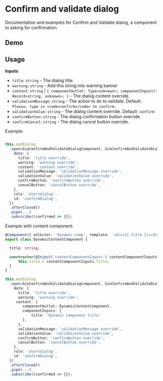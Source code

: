 
<Meta title="Components / Confirm and validate dialog / README" />

# Confirm and validate dialog

Documentation and examples for Confirm and Validate dialog, a component to asking for confirmation.

## Demo

<Story id="components-confirm-and-validate-dialog--custom" />

## Usage

**Inputs**

- `title`: `string` - The dialog title.
- `warning`: `string` - Add this string into warning banner
- `content`: `string` | `{ componentOutlet: Type<unknown>; componentInputs?: Record<string, unknown>; }` - The dialog content override.
- `validationMessage`: `string` - The action to do to validate. Default: `Please, type in <code>confirm</code> to confirm.`
- `validationValue`: `string` - The dialog content override. Default: `confirm`
- `confirmButton`: `string` - The dialog confirmation button override.
- `confirmCancel`: `string` - The dialog cancel button override.

Example:

```typescript

this.matDialog
  .open<GioConfirmAndValidateDialogComponent, GioConfirmAndValidateDialogData, boolean>(GioConfirmAndValidateDialogComponent, {
    data: {
      title: 'title override',
      warning: 'warning override',
      content: 'content override',
      validationMessage: 'validationMessage override',
      validationValue: 'validationValue override',
      confirmButton: 'confirmButton override',
      cancelButton: 'cancelButton override',
    },
    role: 'alertdialog',
    id: 'confirmDialog',
  })
  .afterClosed()
  .pipe(...)
  .subscribe((confirmed => {});
```

Example with content component:

```typescript
@Component({ selector: 'dynamic-comp', template: `<div>{{ title }}</div>` })
export class DynamicContentComponent {

  title: string;

  constructor(@Inject('contentComponentInputs') contentComponentInputs: { title: string }) {
      this.title = contentComponentInputs.title;
  }
}
```

```typescript
this.matDialog
  .open<GioConfirmAndValidateDialogComponent, GioConfirmAndValidateDialogData, boolean>(GioConfirmAndValidateDialogComponent, {
    data: {
      title: 'title override',
      warning: 'warning override',
     content: {
        componentOutlet: DynamicContentComponent,
        componentInputs: {
            title: 'Dynamic component title'
        },
      },
      validationMessage: 'validationMessage override',
      validationValue: 'validationValue override',
      confirmButton: 'confirmButton override',
      cancelButton: 'cancelButton override',
    },
    role: 'alertdialog',
    id: 'confirmDialog',
  })
  .afterClosed()
  .pipe(...)
  .subscribe((confirmed => {});
```
